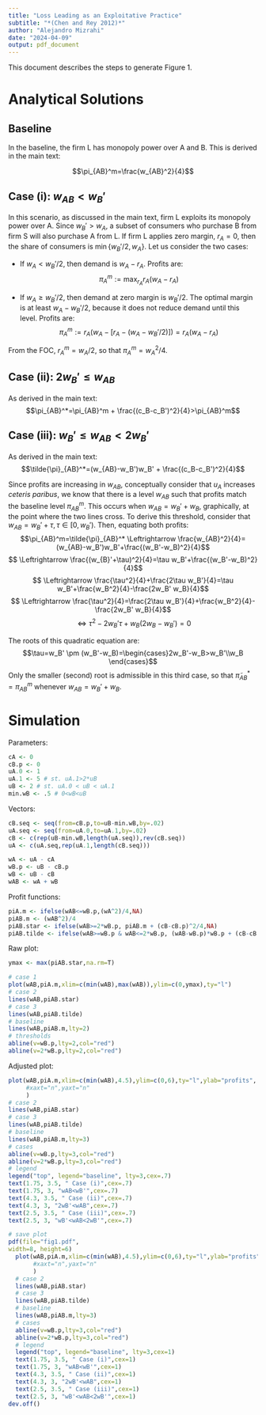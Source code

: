 ```yaml
---
title: "Loss Leading as an Exploitative Practice"
subtitle: "*(Chen and Rey 2012)*"
author: "Alejandro Mizrahi"
date: "2024-04-09"
output: pdf_document
---
```


This document describes the steps to generate Figure 1.

# Analytical Solutions 

## Baseline

In the baseline, the firm L has monopoly power over A and B. This is derived in the main text:

$$\pi_{AB}^m=\frac{w_{AB}^2}{4}$$

## Case (i): $w_{AB}<w_B'$

In this scenario, as discussed in the main text, firm L exploits its monopoly power over A. Since $w_B'>w_A$, a subset of consumers who purchase B from firm S will also purchase A from L. If firm L applies zero margin, $r_A=0$, then the share of consumers is $\min\{ w_B'/2, w_A\}$. Let us consider the two cases:

- If $w_A<w_B'/2$, then demand is $w_A-r_A$. Profits are:
$$\pi_A^m:=\max_{r_A}r_A(w_A-r_A)$$

- If $w_A\geq w_B'/2$, then demand at zero margin is $w_B'/2$. The optimal margin is at least $w_A-w_B'/2$, because it does not reduce demand until this level. Profits are:
$$\pi_A^m:=r_A(w_A-[r_A-(w_A-w_B'/2)])=r_A(w_A-r_A)$$

From the FOC, $r_A^m=w_A/2$, so that $\pi_A^m=w_A^2/4$.

## Case (ii): $2w_B' \leq w_{AB}$

As derived in the main text:
$$\pi_{AB}^*=\pi_{AB}^m + \frac{(c_B-c_B')^2}{4}>\pi_{AB}^m$$

## Case (iii): $w_B'\leq w_{AB}<2w_B'$

As derived in the main text:
$$\tilde{\pi}_{AB}^*=(w_{AB}-w_B')w_B' + \frac{(c_B-c_B')^2}{4}$$

Since profits are increasing in $w_{AB}$, conceptually consider that $u_A$ increases *ceteris paribus*, we know that there is a level $w_{AB}$ such that profits match the baseline level $\pi_{AB}^m$. This occurs when $w_{AB}=w_B'+w_B$, graphically, at the point where the two lines cross. To derive this threshold, consider that $w_{AB}=w_B'+\tau, \tau \in [0,w_B')$. Then, equating both profits:
$$\pi_{AB}^m=\tilde{\pi}_{AB}^* \Leftrightarrow \frac{w_{AB}^2}{4}=(w_{AB}-w_B')w_B'+\frac{(w_B'-w_B)^2}{4}$$
$$ \Leftrightarrow \frac{(w_{B}'+\tau)^2}{4}=\tau w_B'+\frac{(w_B'-w_B)^2}{4}$$
$$ \Leftrightarrow  \frac{\tau^2}{4}+\frac{2\tau w_B'}{4}=\tau w_B'+\frac{w_B^2}{4}-\frac{2w_B' w_B}{4}$$
$$  \Leftrightarrow \frac{\tau^2}{4}=\frac{2\tau w_B'}{4}+\frac{w_B^2}{4}-\frac{2w_B' w_B}{4}$$
$$ \Leftrightarrow \tau^2-2w_B'\tau+w_B(2w_B-w_B')=0$$

The roots of this quadratic equation are:
$$\tau=w_B' \pm (w_B'-w_B)=\begin{cases}2w_B'-w_B>w_B'\\w_B \end{cases}$$
Only the smaller (second) root is admissible in this third case, so that $\tilde{\pi}_{AB}^*=\pi_{AB}^m$ whenever $w_{AB}=w_B'+w_B$.

# Simulation

Parameters:

```r
cA <- 0 
cB.p <- 0 
uA.0 <- 1 
uA.1 <- 5 # st. uA.1>2*uB
uB <- 2 # st. uA.0 < uB < uA.1
min.wB <- .5 # 0<wB<uB
```

Vectors:

```r
cB.seq <- seq(from=cB.p,to=uB-min.wB,by=.02)
uA.seq <- seq(from=uA.0,to=uA.1,by=.02)
cB <- c(rep(uB-min.wB,length(uA.seq)),rev(cB.seq))
uA <- c(uA.seq,rep(uA.1,length(cB.seq)))

wA <- uA - cA
wB.p <- uB - cB.p
wB <- uB - cB
wAB <- wA + wB
```

Profit functions:

```r
piA.m <- ifelse(wAB<=wB.p,(wA^2)/4,NA)
piAB.m <- (wAB^2)/4
piAB.star <- ifelse(wAB>=2*wB.p, piAB.m + (cB-cB.p)^2/4,NA)
piAB.tilde <- ifelse(wAB>=wB.p & wAB<=2*wB.p, (wAB-wB.p)*wB.p + (cB-cB.p)^2/4,NA)
```

Raw plot:

```r
ymax <- max(piAB.star,na.rm=T)

# case 1
plot(wAB,piA.m,xlim=c(min(wAB),max(wAB)),ylim=c(0,ymax),ty="l")
# case 2
lines(wAB,piAB.star)
# case 3
lines(wAB,piAB.tilde)
# baseline
lines(wAB,piAB.m,lty=2)
# thresholds
abline(v=wB.p,lty=2,col="red")
abline(v=2*wB.p,lty=2,col="red")
```

Adjusted plot:

```r
plot(wAB,piA.m,xlim=c(min(wAB),4.5),ylim=c(0,6),ty="l",ylab="profits",
     #xaxt="n",yaxt="n"
     )
# case 2
lines(wAB,piAB.star)
# case 3
lines(wAB,piAB.tilde)
# baseline
lines(wAB,piAB.m,lty=3)
# cases
abline(v=wB.p,lty=3,col="red")
abline(v=2*wB.p,lty=3,col="red")
# legend
legend("top", legend="baseline", lty=3,cex=.7)
text(1.75, 3.5, " Case (i)",cex=.7)
text(1.75, 3, "wAB<wB'",cex=.7)
text(4.3, 3.5, " Case (ii)",cex=.7)
text(4.3, 3, "2wB'<wAB",cex=.7)
text(2.5, 3.5, " Case (iii)",cex=.7)
text(2.5, 3, "wB'<wAB<2wB'",cex=.7)
```

```r
# save plot
pdf(file="fig1.pdf",
width=8, height=6)
  plot(wAB,piA.m,xlim=c(min(wAB),4.5),ylim=c(0,6),ty="l",ylab="profits",
       #xaxt="n",yaxt="n"
       )
  # case 2
  lines(wAB,piAB.star)
  # case 3
  lines(wAB,piAB.tilde)
  # baseline
  lines(wAB,piAB.m,lty=3)
  # cases
  abline(v=wB.p,lty=3,col="red")
  abline(v=2*wB.p,lty=3,col="red")
  # legend
  legend("top", legend="baseline", lty=3,cex=1)
  text(1.75, 3.5, " Case (i)",cex=1)
  text(1.75, 3, "wAB<wB'",cex=1)
  text(4.3, 3.5, " Case (ii)",cex=1)
  text(4.3, 3, "2wB'<wAB",cex=1)
  text(2.5, 3.5, " Case (iii)",cex=1)
  text(2.5, 3, "wB'<wAB<2wB'",cex=1)
dev.off()
```